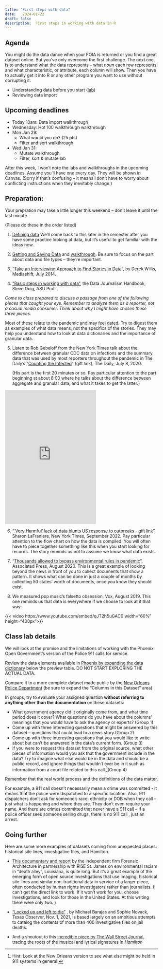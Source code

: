 ```yaml
---
title: "First steps with data"
date:   2024-01-22
draft: false
description:  First steps in working with data in R 
--- 
```


## Agenda

You might do the data dance when your FOIA is returned or you find a great dataset online. But you've only overcome the first challenge. The next one is to understand what the data represents -- what *noun* each row represents, and what characteristic, or attribute, each column will show. Then you have to actually get it into R or any other program you want to use without corrupting it. 

* Understanding data before you start ([lab](#class-lab-details))
* Reviewing data import  

## Upcoming deadlines

* [Today 10am]{.sked-dates}: Data import walkthrough 
* [Wednesday]{.sked-dates}: Hot 100 walkthrough walkthrough
* [Mon Jan 29]{.sked-dates}: 
    * What would you do? (25 pts)
    * Filter and sort walkthrough
* [Wed Jan 31]{.sked-dates}: 
    * Mutate walkthrough
    * Filter, sort & mutate lab 

::: callout-note
After this week, I won't note the labs and walkthroughs in the upcoming deadlines. Assume you'll have one every day. They will be shown in Canvas. (Sorry if that's confusing -- it means I don't have to worry about conflicting instructions when they inevitably change.)
::: 

## Preparation: 

Your prepration may take a little longer this weekend -- don't leave it until the last minute. 

::: small-note
(Please do these in the order listed)
::: 

1. [Defining data](https://cronkitedata.github.io/djtextbook/start-data-def.html)  We'll come back to this later in the semester after you have some practice looking at data, but it's useful to get familiar with the ideas now. 

2. [Getting and Saving Data](https://cronkitedata.github.io/djtextbook/r-data-import.html) and [walkthrough](https://raw.githubusercontent.com/cronkitedata/maij-data/2024-spring/lab-templates/walkthrough01-yourname.qmd). Be sure to focus on the part about data and file types -- they're important. 

3. “[Take an Interviewing Approach to Find Stories in Data](http://mediashift.org/2014/07/take-an-interviewing-approach-to-find-stories-in-data/) ”, by Derek Willis, Mediashift, July 2014.

4. ["Basic steps in working with data"](https://datajournalism.com/read/handbook/one/understanding-data/basic-steps-in-working-with-data), the Data Journalism Handbook, Steve Doig, ASU Prof.

*Come to class prepared to discuss a passage from one of the following pieces that caught your eye. Remember to analyze them as a reporter, not a casual media consumer. Think about why I might have chosen these three pieces.*

Most of these relate to the pandemic and may feel dated. Try to digest them as examples of what data means, not the specifics of the stories. They may help you understand how to look at data dictionaries and the importance of granular data.

5. Listen to Rob Gebeloff from the New York Times talk about the difference between granular CDC data on infections and the summary data that was used by most reporters throughout the pandemic in The Daily's "[Counting the Infected](https://www.nytimes.com/2020/07/08/podcasts/the-daily/coronavirus-data-united-states.html?unlocked_article_code=1.Ik0.JBJv.WmW2cTqCIE7q&hpgrp=k-abar&smid=url-share)" (gift link),  The Daily, July 8, 2020. 

    (His part is the first 20 minutes or so. Pay particular attention to the part beginning at about 8:00 where he talks about the difference between aggregate and granular data, and what it takes to get the latter.)

::: {.embed-responsive .mx-4}
<iframe src="https://www.nytimes.com/svc/oembed/html/?url=https%3A%2F%2Fwww.nytimes.com%2F2020%2F07%2F08%2Fpodcasts%2Fthe-daily%2Fcoronavirus-data-united-states.html" scrolling="no" frameborder="0" allowtransparency="true" title="Counting the Infected" class="embed-responsive-item d-flex justify-content-center" style="height:440px;"></iframe>
::: 

6. "['Very Harmful' lack of data blunts US response to outbreaks - gift link](https://www.nytimes.com/2022/09/20/us/politics/covid-data-outbreaks.html?unlocked_article_code=FRdsQf82dJp3EBYCyTtHOQZ6XenNqhytAqexFVw4uOQ61e_LdTBWGrs4wzoB6fWy2AW68kzGxoOI3GLeZC0vpQT5LVtLzcaKMS4InJOnfWRRoDWK1dvMTjz6cFWkPbrJG-nOHB0LnOgYBr8dfBrPinG0znqZIArExzAtdg0Ms-e5GXTNwtrXBB1PwyBM2sN5u1i7GnRvcZpJ633aDyv4GHuKLm53ow4r53aH54xma1rDyekLL8NVNJPy0PYMhKn8AsbyyWZq5HHFTOce_irmKCw9P_XBDqzlsCu9GbS5fALXkDzrmAxUHwjTEeYW6Ibb6uqqAzdiKGtS0qXN2LfcWyzO&smid=share-url)", Sharon LaFraniere, New York Times, September 2022. Pay particular attention to the flow chart on how the data is compiled. You will often have to piece together something like this when you start looking for records. The story reminds us not to assume we know what data exists.  

7. "[Thousands allowed to bypass environmental rules in pandemic](https://apnews.com/article/virus-outbreak-ky-state-wire-ia-state-wire-ap-top-news-health-3bf753f9036e7d88f4746b1a36c1ddc4)", Associated Press, August 2020. This is a great example of looking beyond the news in front of you to collect documents that show a pattern. It shows what can be done in just a couple of months by collecting 50 states' worth of documents, once you know they should exist.  

8. We measured pop music’s falsetto obsession, Vox, August 2019. This one reminds us that data is everywhere if we choose to look at it that way:  

::: {.ps-4 .ms-4}
{{< video https://www.youtube.com/embed/qJT2h5uGAC0 width="60%" height="400px">}}
:::

## Class lab details 

We will look at the promise and the limitations of working with the Phoenix Open Government’s version of the Police 911 calls for service.

Review the data elements available in [Phoenix by expanding the data dictionary](https://www.phoenixopendata.com/dataset/calls-for-service/resource/1d536ee6-7ffb-49c3-bffe-5cdd98a3c97e) below the preview table. DO NOT START EXPLORING THE ACTUAL DATA.

Compare it to a more complete dataset made public by the [New Orleans Police Department](https://data.nola.gov/Public-Safety-and-Preparedness/Calls-for-Service-2022/nci8-thrr) (be sure to expand the “Columns in this Dataset” area)

In groups, try to evaluate your assigned question **without referring to anything other than the documentation** on these datasets: 

* What government agency did it originally come from, and what time period does it cover? What questions do you have about the columns' meanings that you would have to ask the agency or experts? (Group 1)
* Come up with three interesting questions that might be answered by this dataset -- questions that could lead to a news story.(Group 2)
* Come up with three interesting questions that you would like to write about but can’t be answered in the data's current form. (Group 3)
* If you were to request this dataset from the original source, what other pieces of information would you ask that the government include in the data? Try to imagine what else would be in the data and should be a public record, and ignore things that wouldn’t ever be in it such as information from a court file related to this call.^[Hint: Look at the New Orleans version to see what else might be held in 911 systems in general.](Group 4)

Remember that the real world process and the definitions of the data matter. 

For example, a 911 call doesn’t necessarily mean a crime was committed - it means that the police were dispatched to a specific location. Also, 911 dispatchers don’t ask for someone’s race, ethnicity or DOB when they call – just what is happening and where they are. They don’t even require your name. And there are crimes committed that never have  a 911 call – if a police officer sees someone selling drugs, there is no 911 call , just an arrest.


## Going further

Here are some more examples of datasets coming from unexpected places: historical site lines, investigative files, and Hamilton. 

- [This documentary and report](https://forensic-architecture.org/investigation/environmental-racism-in-death-alley-louisiana) by the independent firm Forensic Architecture in partnership with RISE St. James on environmental racism in "death alley", Louisiana, is quite long. But it's a great example of the emerging form of open source investigations that use imaging, historical site lines and similar non-traditional data in service of a larger piece, often conducted by human rights investigators rather than journalists.   (I can't get the direct link to work. If it won't work for you, choose Investigations, and look for those in the United States. At this writing there were only two. )

- ["Locked up and left to die"](https://www.texasobserver.org/locked-up-and-left-to-die/) , by Michael Barajas and Sophie Novack, Texas Observer, Nov. 1, 2021, is based largely on an  ambitious attempts to catalog the contents of more than 400 investigative files on jail deaths. 

- And a shoutout to this [incredible piece by The Wall Street Journal](http://graphics.wsj.com/hamilton/), tracing the roots of the musical and lyrical signatures in *Hamilton*  